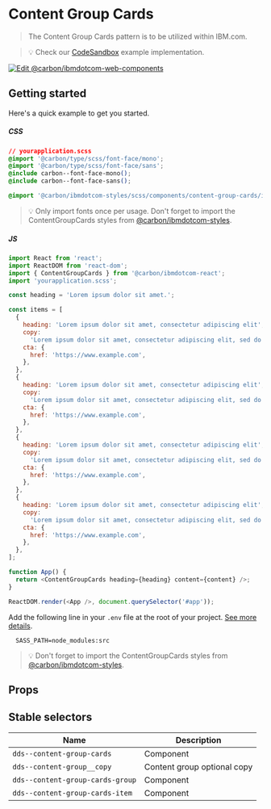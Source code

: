 
# Content Group Cards

> The Content Group Cards pattern is to be utilized within IBM.com.

> 💡 Check our
> [CodeSandbox](https://githubbox.com/carbon-design-system/ibm-dotcom-library/tree/master/packages/react/examples/codesandbox/patterns/blocks/ContentGroupCards)
> example implementation.

[![Edit @carbon/ibmdotcom-web-components](https://codesandbox.io/static/img/play-codesandbox.svg)](https://githubbox.com/carbon-design-system/ibm-dotcom-library/tree/master/packages/react/examples/codesandbox/patterns/blocks/ContentGroupCards)

## Getting started

Here's a quick example to get you started.

##### CSS

```css
// yourapplication.scss
@import '@carbon/type/scss/font-face/mono';
@import '@carbon/type/scss/font-face/sans';
@include carbon--font-face-mono();
@include carbon--font-face-sans();

@import '@carbon/ibmdotcom-styles/scss/components/content-group-cards/index';
```

> 💡 Only import fonts once per usage. Don't forget to import the
> ContentGroupCards styles from
> [@carbon/ibmdotcom-styles](https://github.com/carbon-design-system/ibm-dotcom-library/blob/master/packages/styles).

##### JS

```javascript
import React from 'react';
import ReactDOM from 'react-dom';
import { ContentGroupCards } from '@carbon/ibmdotcom-react';
import 'yourapplication.scss';

const heading = 'Lorem ipsum dolor sit amet.';

const items = [
  {
    heading: 'Lorem ipsum dolor sit amet, consectetur adipiscing elit',
    copy:
      'Lorem ipsum dolor sit amet, consectetur adipiscing elit, sed do eiusmod tempor incididunt ut labore et dolore magna aliqua.',
    cta: {
      href: 'https://www.example.com',
    },
  },
  {
    heading: 'Lorem ipsum dolor sit amet, consectetur adipiscing elit',
    copy:
      'Lorem ipsum dolor sit amet, consectetur adipiscing elit, sed do eiusmod tempor incididunt ut labore et dolore magna aliqua.',
    cta: {
      href: 'https://www.example.com',
    },
  },
  {
    heading: 'Lorem ipsum dolor sit amet, consectetur adipiscing elit',
    copy:
      'Lorem ipsum dolor sit amet, consectetur adipiscing elit, sed do eiusmod tempor incididunt ut labore et dolore magna aliqua.',
    cta: {
      href: 'https://www.example.com',
    },
  },
  {
    heading: 'Lorem ipsum dolor sit amet, consectetur adipiscing elit',
    copy:
      'Lorem ipsum dolor sit amet, consectetur adipiscing elit, sed do eiusmod tempor incididunt ut labore et dolore magna aliqua.',
    cta: {
      href: 'https://www.example.com',
    },
  },
];

function App() {
  return <ContentGroupCards heading={heading} content={content} />;
}

ReactDOM.render(<App />, document.querySelector('#app'));
```

Add the following line in your `.env` file at the root of your project.
[See more details](https://github.com/carbon-design-system/ibm-dotcom-library/tree/master/packages/styles#usage).

```
  SASS_PATH=node_modules:src
```

> 💡 Don't forget to import the ContentGroupCards styles from
> [@carbon/ibmdotcom-styles](https://github.com/carbon-design-system/ibm-dotcom-library/blob/master/packages/styles).

## Props

<Props of={ContentGroupCards} />

## Stable selectors

| Name                             | Description                 |
| -------------------------------- | --------------------------- |
| `dds--content-group-cards`       | Component                   |
| `dds--content-group__copy`       | Content group optional copy |
| `dds--content-group-cards-group` | Component                   |
| `dds--content-group-cards-item`  | Component                   |

<Description markdown={contributing} />
